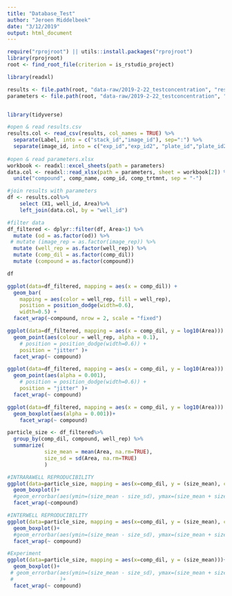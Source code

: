 ```yaml
---
title: "Database_Test"
author: "Jeroen Middelbeek"
date: "3/12/2019"
output: html_document
---
```




```r
require("rprojroot") || utils::install.packages("rprojroot")
library(rprojroot)
root <- find_root_file(criterion = is_rstudio_project)
```

```r

library(readxl)

results <- file.path(root, "data-raw/2019-2-22_testconcentration", "results.csv")
parameters <- file.path(root, "data-raw/2019-2-22_testconcentration", "parameters.xlsx")



```


```r
library(tidyverse)

#open & read results.csv 
results.col <- read_csv(results, col_names = TRUE) %>%
  separate(Label, into = c("stack_id","image_id"), sep=":") %>%
  separate(image_id, into = c("exp_id","exp_id2", "plate_id","plate_id2", "well_id"), sep=" ") 
                   
#open & read parameters.xlsx                         
workbook <- readxl::excel_sheets(path = parameters)
data.col <- readxl::read_xlsx(path = parameters, sheet = workbook[2]) %>%
  unite("compound", comp_name, comp_id, comp_trtmnt, sep = "-")

#join results with parameters
df <- results.col%>%
    select (X1, well_id, Area)%>%
    left_join(data.col, by = "well_id")

#filter data
df_filtered <- dplyr::filter(df, Area>1) %>% 
  mutate (od = as.factor(od)) %>%
 # mutate (image_rep = as.factor(image_rep)) %>%
  mutate (well_rep = as.factor(well_rep)) %>%
  mutate (comp_dil = as.factor(comp_dil))
  mutate (compound = as.factor(compound))

df
```

```r
ggplot(data=df_filtered, mapping = aes(x = comp_dil)) +
  geom_bar(
    mapping = aes(color = well_rep, fill = well_rep),
    position = position_dodge(width=0.6),
    width=0.5) +
  facet_wrap(~compound, nrow = 2, scale = "fixed")

ggplot(data=df_filtered, mapping = aes(x = comp_dil, y = log10(Area))) +
  geom_point(aes(colour = well_rep, alpha = 0.1), 
    # position = position_dodge(width=0.6)) +
    position = "jitter" )+
  facet_wrap(~ compound)

ggplot(data=df_filtered, mapping = aes(x = comp_dil, y = log10(Area))) +
  geom_point(aes(alpha = 0.001), 
    # position = position_dodge(width=0.6)) +
    position = "jitter" )+
  facet_wrap(~ compound)

ggplot(data=df_filtered, mapping = aes(x = comp_dil, y = log10(Area))) +
  geom_boxplot(aes(alpha = 0.001))+ 
    facet_wrap(~ compound)

particle_size <- df_filtered%>%
  group_by(comp_dil, compound, well_rep) %>%
  summarize( 
            size_mean = mean(Area, na.rm=TRUE),
            size_sd = sd(Area, na.rm=TRUE)
            )

#INTRARAWELL REPRODUCIBILITY
ggplot(data=particle_size, mapping = aes(x=comp_dil, y = (size_mean), colour = well_rep))+
  geom_boxplot()+
  #geom_errorbar(aes(ymin=(size_mean - size_sd), ymax=(size_mean + size_sd)), width=.2, position=position_dodge(.9))+
  facet_wrap(~compound)

#INTERWELL REPRODUCIBILITY
ggplot(data=particle_size, mapping = aes(x=comp_dil, y = (size_mean), colour = well_rep))+
  geom_boxplot()+
  #geom_errorbar(aes(ymin=(size_mean - size_sd), ymax=(size_mean + size_sd)), width=.2, position=position_dodge(.9))+
  facet_wrap(~ compound)

#Experiment
ggplot(data=particle_size, mapping = aes(x=comp_dil, y = (size_mean)))+
  geom_boxplot()+
 # geom_errorbar(aes(ymin=(size_mean - size_sd), ymax=(size_mean + size_sd)), width=.2
 #               )+
  facet_wrap(~ compound)

```